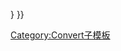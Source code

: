 {{Convert/Dual/LoffAoffDxSoffT
|1={{{1|40}}}|2={{{2|to}}}|3={{{3|70}}}|4={{{4|C}}}<!--
-->|r={{{r}}}|u={{{u}}}|t={{{t}}}|h={{{h}}}|o={{{o|outsymb}}}<!--
-->|s={{{s|0}}}|b={{{b}}}|c={{{c}}}|j={{{j|0}}}<!--
-->|lk={{{lk|in}}}|abbr={{{abbr|off}}}|adj={{{adj|on}}}<!--
-->|disp={{{disp|s}}}|sep={{{sep|&#32;/&#32;}}}<!--
-->|dualsep={{{dualsep|-{{{2|xx}}}-}}}<!--
-->}}<noinclude>

[[Category:Convert子模板]]
</noinclude>